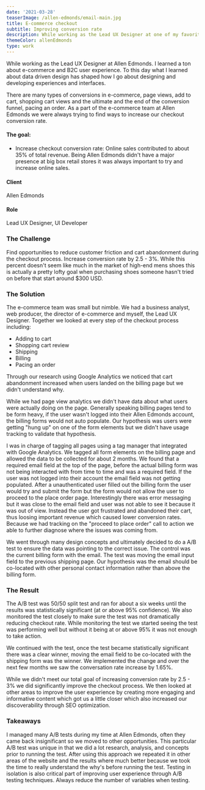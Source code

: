 ```yaml
---
date: '2021-03-28'
teaserImage: /allen-edmonds/email-main.jpg
title: E-commerce checkout
subtitle: Improving conversion rate
description: While working as the Lead UX Designer at one of my favorite shoe companies Allen Edmonds. I learned a ton about e-commerce and B2C user experience. To this day the things I learned about data driven design has shaped how I go about design and developing experiences and interfaces.
themeColor: allenEdmonds
type: work
---
```


<ProjectSection>

<SectionImage width="60%" margin="4" imgSrc="/allen-edmonds/email-main.jpg" alt="Challenge" />
<SectionContent margin="4">

While working as the Lead UX Designer at Allen Edmonds. I learned a ton about e-commerce and B2C user experience. To this day what I learned about data driven design has shaped how I go about designing and developing experiences and interfaces.

There are many types of conversions in e-commerce, page views, add to cart, shopping cart views and the ultimate and the end of the conversion funnel, pacing an order. As a part of the e-commerce team at Allen Edmonds we were always trying to find ways to increase our checkout conversion rate.

<Flex>

<Box width="80%" marginRight="12">

#### The goal:

- Increase checkout conversion rate: Online sales contributed to about 35% of total revenue. Being Allen Edmonds didn't have a major presence at big box retail stores it was always important to try and increase online sales.

</Box>

<Box className="attributes">

#### Client

Allen Edmonds

#### Role

Lead UX Designer, UI Developer

</Box>
</Flex>
</SectionContent>



### The Challenge

<SectionImage margin="4" imgSrc="/challenge.png" alt="Challenge" />

<SectionContent margin="4">

Find opportunities to reduce customer friction and cart abandonment during the checkout process. Increase conversion rate by 2.5 - 3%. While this percent doesn't seem like much in the market of high-end mens shoes this is actually a pretty lofty goal when purchasing shoes someone hasn't tried on before that start around $300 USD.

</SectionContent>

### The Solution

<SectionImage width="100%" margin="4" imgSrc="/allen-edmonds/email-solutions.png" alt="Solution" />

<SectionContent margin="4">

The e-commerce team was small but nimble. We had a business analyst, web producer, the director of e-commerce and myself, the Lead UX Designer. Together we looked at every step of the checkout process including:

- Adding to cart
- Shopping cart review
- Shipping
- Billing
- Pacing an order

</SectionContent>

<SectionImage width="80%" margin="4" imgSrc="/allen-edmonds/move-email.jpg" alt="Moving the email to the shipping page" />
<SectionContent margin="4">

Through our research using Google Analytics we noticed that cart abandonment increased when users landed on the billing page but we didn't understand why.

While we had page view analytics we didn't have data about what users were actually doing on the page. Generally speaking billing pages tend to be form heavy, if the user wasn't logged into their Allen Edmonds account, the billing forms would not auto populate.  Our hypothesis was users were getting "hung up" on one of the form elements but we didn't have usage tracking to validate that hypothesis.

I was in charge of tagging all pages using a tag manager that integrated with Google Analytics. We tagged all form elements on the billing page and allowed the data to be collected for about 2 months. We found that a required email field at the top of the page, before the actual billing form was not being interacted with from time to time and was a required field. If the user was not logged into their account the email field was not getting populated. After a unauthenticated user filled out the billing form the user would try and submit the form but the form would not allow the user to proceed to the place order page. Interestingly there was error messaging but it was close to the email field and user was not able to see it because it was out of view. Instead the user got frustrated and abandoned their cart, thus loosing important revenue which caused lower conversion rates.  Because we had tracking on the "proceed to place order" call to action we able to further diagnose where the issues was coming from.


We went through many design concepts and ultimately decided to do a A/B test to ensure the data was pointing to the correct issue. The control was the current billing form with the email. The test was moving the email input field to the previous shipping page. Our hypothesis was the email should be co-located with other personal contact information rather than above the billing form. 
</SectionContent>

### The Result

<SectionImage width="80%" margin="4" imgSrc="/allen-edmonds/email-result.png" alt="Email move result" />
<SectionContent margin="4">

The A/B test was 50/50 split test and ran for about a six weeks until the results was statistically significant (at or above 95% confidence). We also monitored the test closely to make sure the test was not dramatically reducing checkout rate. While monitoring the test we started seeing the test was performing well but without it being at or above 95% it was not enough to take action. 

We continued with the test, once the test became statistically significant there was a clear winner, moving the email field to be co-located with the shipping form was the winner. We implemented the change and over the next few months we saw the conversation rate increase by 1.65%.

While we didn't meet our total goal of increasing conversion rate by 2.5 - 3% we did significantly improve the checkout process. We then looked at other areas to improve the user experience by creating more engaging and informative content which got us a little closer which also increased our discoverability through SEO optimization.

</SectionContent>


### Takeaways

<SectionContent margin="4">

I managed many A/B tests during my time at Allen Edmonds, often they came back insignificant so we moved to other opportunities. This particular A/B test was unique in that we did a lot research, analysis, and concepts prior to running the test. After using this approach we repeated it in other areas of the website and the results where much better because we took the time to really understand the why's before running the test. Testing in isolation is also critical part of improving user experience through A/B testing techniques. Always reduce the number of variables when testing.

</SectionContent>
</ProjectSection>